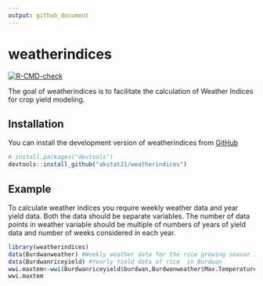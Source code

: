 ```yaml
---
output: github_document
---
```


<!-- README.md is generated from README.Rmd. Please edit that file -->

# weatherindices

<!-- badges: start -->
[![R-CMD-check](https://github.com/akstat21/weatherindices/workflows/R-CMD-check/badge.svg)](https://github.com/akstat21/weatherindices/actions)
<!-- badges: end -->

The goal of weatherindices is to facilitate the calculation of Weather Indices for crop yield modeling.

## Installation

You can install the development version of weatherindices from [GitHub](https://github.com/akstat21/weatherindices) 

``` r
# install.packages("devtools")
devtools::install_github("akstat21/weatherindices")
```

## Example

To calculate weather indices you require weekly weather data and year yield data. Both the data should be separate variables. The number of data points in weather variable should be multiple of numbers of years of yield data and number of weeks considered in each year.

```r
library(weatherindices)
data(Burdwanweather) #Weekly weather data for the rice growing season in Burdwan
data(Burdwanriceyield) #Yearly Yield data of rice  in Burdwan
wwi.maxtem<-wwi(Burdwanriceyield$burdwan,Burdwanweather$Max.Temperature)
wwi.maxtem
```

